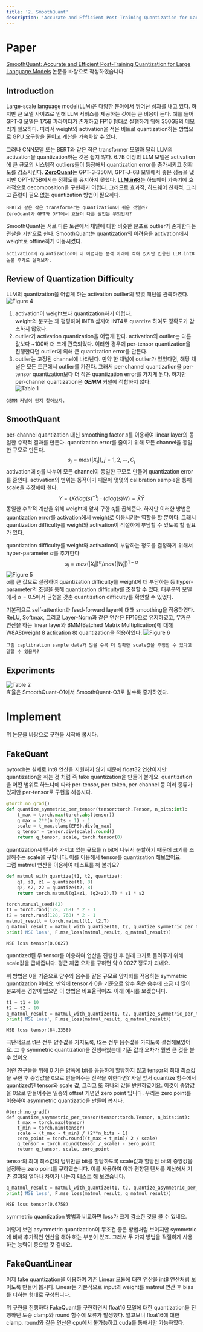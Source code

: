 ```yaml
---
title: '2. SmoothQuant'
description: 'Accurate and Efficient Post-Training Quantization for Large Language Models'
---
```


# Paper
[SmoothQuant: Accurate and Efficient Post-Training Quantization for Large Language Models](https://arxiv.org/abs/2211.10438) 논문을 바탕으로 작성하였습니다.

## Introduction
Large-scale language model(LLM)은 다양한 분야에서 뛰어난 성과를 내고 있다.
하지만 큰 모델 사이즈로 인해 LLM 서비스를 제공하는 것에는 큰 비용이 든다.
예를 들어 GPT-3 모델은 175B 파라미터가 존재하고 FP16 형태로 실행하기 위해 350GB의 메모리가 필요하다.
따라서 weight와 activation을 적은 비트로 quantization하는 방법으로 GPU 요구량을 줄이고 계산을 가속화할 수 있다.

그러나 CNN모델 또는 BERT와 같은 작은 transformer 모델과 달리 LLM의 activation을 quantization하는 것은 쉽지 않다.
6.7B 이상의 LLM 모델은 activation에 큰 규모의 시스템적 outliers들이 등장해서 quantization error를 증가시키고 정확도를 감소시킨다.
[**ZeroQuant**](https://arxiv.org/pdf/2206.01861.pdf)는 GPT-3-350M, GPT-J-6B 모델에서 좋은 성능을 냈지만 OPT-175B에서는 정확도를 유지하지 못했다.
[**LLM.int8**](https://arxiv.org/pdf/2208.07339.pdf)는 하드웨어 가속기에 효과적으로 decomposition을 구현하기 어렵다.
그러므로 효과적, 하드웨어 친화적, 그리고 훈련이 필요 없는 quantization 방법이 필요하다.

`BERT와 같은 작은 transformer는 quantization이 쉬운 것일까?`  
`ZeroQuant가 GPT와 OPT에서 효율이 다른 원인은 무엇인가?`

SmoothQuant는 서로 다른 토큰에서 채널에 대한 비슷한 분포로 outlier가 존재한다는 관찰을 기반으로 한다.
SmoothQuant는 quantization의 어려움을 activation에서 weight로 offline하게 이동시켰다.

`activation의 quantization이 더 어렵다는 분석 아래에 적혀 있지만 인용한 LLM.int8 논문 추가로 살펴보자.`

## Review of Quantization Difficulty
LLM의 quantization을 어렵게 하는 activation outlier의 몇몇 패턴을 관측하였다.  
![Figure 4](assets/smooth_quant/00.PNG)

1. activation이 weight보다 quantization하기 어렵다.  
weight의 분포는 꽤 평평하여 INT8 심지어 INT4로 quantize 하여도 정확도가 감소하지 않았다.
2. outlier가 activation quantization을 어렵게 한다.
activation의 outlier는 다른 값보다 ~100배 더 크게 관측되었다.
이러한 경우에 per-tensor quantization을 진행한다면 outlier에 의해 큰 quantization error를 만든다.
3. outlier는 고정된 channel에 나타난다.
만약 한 채널에 outlier가 있었다면, 해당 채널은 모든 토큰에서 outlier를 가진다.
그래서 per-channel quantization을 per-tensor quantization보다 더 작은 quantization error를 가지게 된다.
하지만 per-channel quantization은 ___GEMM___ 커널에 적합하지 않다.  
![Table 1](assets/smooth_quant/01.PNG)

`GEMM 커널이 뭔지 찾아보자.`

## SmoothQuant
per-channel quantization 대신 smoothing factor $s$를 이용하여 linear layer의 동일한 수학적 결과를 만든다.
quantization error를 줄이기 위해 모든 channel을 동일한 규모로 만든다.
$$
s_j=max(\left| X_j \right|), j=1,2,\cdots,C_j
$$
activation에 $s_j$를 나누어 모든 channel이 동일한 규모로 만들어 quantization error를 줄인다.
activation의 범위는 동적이기 때문에 몇몇의 calibration sample을 통해 scale을 추정해야 한다.
$$
Y=(Xdiag(s)^{-1})\cdot(diag(s)W)=\hat{X}\hat{Y}
$$
동일한 수학적 계산을 위해 weight에 앞서 구한 $s_j$를 곱해준다.
하지만 이러한 방법은 quantization error를 activation에서 weight로 이동시키는 역할을 할 뿐이다.
그래서 quantization difficulty를 weight와 activation이 적절하게 부담할 수 있도록 할 필요가 있다.

quantization difficulty를 weight와 activation이 부담하는 정도를 결정하기 위해서 hyper-parameter $\alpha$를 추가한다
$$
s_j=max(\left| X_j \right|)^{\alpha}/max(\left| W_j \right|)^{1-\alpha}
$$
![Figure 5](assets/smooth_quant/02.PNG)  
$\alpha$를 큰 값으로 설정하여 quantization difficulty를 weight에 더 부담하는 등 hyper-parameter의 조절을 통해 quantization difficulty를 조절할 수 있다.
대부분의 모델에서 $\alpha=0.5$에서 균형을 갖춘 quantization difficulty를 확인할 수 있었다.

기본적으로 self-attention과 feed-forward layer에 대해 smoothing을 적용하였다.
ReLU, Softmax, 그리고 Layer-Norm과 같은 연산은 FP16으로 유지하였고,
무거운 연산을 하는 linear layer와 BMM(Batched Matrix Multiplication)에 대해 W8A8(weight 8 actication 8) quantization을 적용하였다.
![Figure 6](assets/smooth_quant/03.PNG)


`그럼 caplibration sample data가 많을 수록 더 정확한 scale값을 추정할 수 있다고 말할 수 있을까?`

## Experiments
![Table 2](assets/smooth_quant/04.PNG)  
효율은 SmoothQuant-O1에서 SmoothQuant-O3로 갈수록 증가하였다.


# Implement

위 논문을 바탕으로 구현을 시작해 봅시다.

## FakeQuant

pytorch는 실제로 int8 연산을 지원하지 않기 때문에 float32 연산이지만 quantization을 하는 것 처럼 즉 fake quantization을 만들어 볼게요.
quantization을 어떤 범위로 하느냐에 따라 per-tensor, per-token, per-channel 등 여러 종류가 있지만 per-tensor로 구현을 해봅시다.

```python
@torch.no_grad()
def quantize_symmetric_per_tensor(tensor:torch.Tensor, n_bits:int):
    t_max = torch.max(torch.abs(tensor))
    q_max = 2**(n_bits - 1) - 1
    scale = t_max.clamp(EPS).div(q_max)
    q_tensor = tensor.div(scale).round()
    return q_tensor, scale, torch.tensor(0)
```

quantization시 텐서가 가지고 있는 규모를 n bit에 나눠서 분할하기 때문에 크기를 조절해주는 scale을 구합니다.
이를 이용해서 tensor를 quantization 해보았어요.  
그럼 matmul 연산을 이용하여 테스트를 해 볼까요?

```python
def matmul_with_quantize(t1, t2, quantize):
    q1, s1, z1 = quantize(t1, 8)
    q2, s2, z2 = quantize(t2, 8)
    return torch.matmul(q1+z1, (q2+z2).T) * s1 * s2

torch.manual_seed(42)
t1 = torch.rand(128, 768) * 2 - 1
t2 = torch.rand(128, 768) * 2 - 1
matmul_result = torch.matmul(t1, t2.T)
q_matmul_result = matmul_with_quantize(t1, t2, quantize_symmetric_per_tensor)
print('MSE loss', F.mse_loss(matmul_result, q_matmul_result))
```

```
MSE loss tensor(0.0027)
```

quantized된 두 tensor를 이용하여 연산을 진행한 후 원래 크기로 돌려주기 위해 scale값을 곱해줍니다.
평균 제곱 오차를 구하면 약 0.0027 정도가 되네요.

위 방법은 0을 기준으로 양수와 음수를 같은 규모로 양자화를 적용하는 symmetric quantization 이에요.
만약에 tensor가 0을 기준으로 양수 혹은 음수에 조금 더 많이 분포하는 경향이 있으면 이 방법은 비효율적이죠.
아래 예시를 보겠습니다.

```python
t1 = t1 + 10
t2 = t2 - 10
q_matmul_result = matmul_with_quantize(t1, t2, quantize_symmetric_per_tensor)
print('MSE loss', F.mse_loss(matmul_result, q_matmul_result))
```

```
MSE loss tensor(84.2358)
```

극단적으로 t1은 전부 양수값을 가지도록, t2는 전부 음수값을 가지도록 설정해보았어요.
그 후 symmetric quantization을 진행하였는데 기존 값과 오차가 훨씬 큰 것을 볼 수 있어요.

이런 친구들을 위해 0 기준 양쪽에 bit를 동등하게 할당하지 않고 tensor의 최대 최소값을 구한 후 중앙값을 0으로 만들어주는 전략을 취한다면?
사실 앞서 quantize 함수에서 quantized된 tensor와 scale 값, 그리고 또 하나의 값을 반환하였어요.
이것이 중앙값을 0으로 만들어주는 일종의 offset 개념인 zero point 입니다.
우리는 zero point를 이용하여 asymmetric quantizatio을 만들어 봅시다.

```
@torch.no_grad()
def quantize_asymmetric_per_tensor(tensor:torch.Tensor, n_bits:int):
    t_max = torch.max(tensor)
    t_min = torch.min(tensor)
    scale = (t_max - t_min) / (2**n_bits - 1)
    zero_point = torch.round((t_max + t_min)/ 2 / scale)
    q_tensor = torch.round(tensor / scale) - zero_point
    return q_tensor, scale, zero_point
```

tensor의 최대 최소값의 범위만큼 bit를 할당하도록 scale값과 할당된 bit의 중앙값을 설정하는 zero point를 구하였습니다.
이를 사용하여 아까 편향된 텐서를 계산해서 기존 결과와 얼마나 차이가 나는지 테스트 해 보겠습니다.

```python
q_matmul_result = matmul_with_quantize(t1, t2, quantize_asymmetric_per_tensor)
print('MSE loss', F.mse_loss(matmul_result, q_matmul_result))
```

```
MSE loss tensor(0.6758)
```

symmetric quantization 방법과 비교하면 loss가 크게 감소한 것을 볼 수 있네요.

이렇게 보면 asymmetric quantization이 무조건 좋은 방법처럼 보이지만 symmetric에 비해 추가적인 연산을 해야 하는 부분이 있죠.
그래서 두 가지 방법을 적절하게 사용하는 능력이 중요할 것 같네요.

## FakeQuantLinear

이제 fake quantization을 이용하여 기존 Linear 모듈에 대한 연산을 int8 연산처럼 보이도록 만들어 봅시다.
Linear는 기본적으로 input과 weight를 matmul 연산 후 bias를 더하는 형태로 구성됩니다.


위 구현을 진행하다 
FakeQuant를 구현하면서 float16 모델에 대한 quantization을 진행하던 도중 clamp와 round 함수에 오류가 발생했다.
알고보니 float16에 대한 clamp, round와 같은 연산은 cpu에서 불가능하고 cuda를 통해서만 가능하였다.
